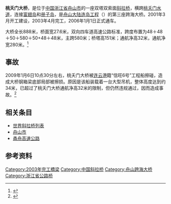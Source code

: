 {{Distinguish|桃夭门公铁大桥}}
{{Infobox bridge
|bridge_name=桃夭门大桥
|native_name=
|image=Taoyaomen Bridge, Zhejiang Province.JPG
|caption=
|official_name=
|carries={{China Expwy Name|G9211}}
|crosses=[[灰鳖洋|灰鳖洋]][[桃夭门水道|桃夭门水道]]
|locale={{CHN}} [[浙江省|浙江省]][[舟山市|舟山市]]
|maint=
|id=
|designer=
|design=[[斜拉桥|斜拉桥]]
|mainspan={{convert|580|m|ft|0}}
|length={{convert|888|m|ft|0}}
|width={{convert|27.6|m|ft|0}}
|clearance=
|below={{convert|32|m|ft|0}}
|height={{convert|151|m|ft|0}}
|traffic=
|begin=2001年3月
|complete=2003年4月
|open=2006年1月1日
|closed=
|toll=
|builder=
|map_cue=
|map_image=
|map_text=
|map_width=
|coordinates={{coord|30.097799|N|121.963413|E|region:CN_type:landmark|display=inline,title}}
|references=
|extra={{Location map | China Zhejiang| label= | marksize=6 | lat=30.097799 | long=121.963413 | position= | width=250 | float=center | caption=桃夭门大桥在浙江省的位置}}
}}

'''桃夭门大桥'''，是位于[[中国|中国]][[浙江省|浙江省]][[舟山市|舟山市]]的一座双塔双索面[[斜拉桥|斜拉桥]]，横跨[[桃夭门水道|桃夭门水道]]，连接[[富翅岛|富翅岛]]和[[册子岛|册子岛]]，是[[舟山大陆连岛工程|舟山大陆连岛工程]]（{{China Expwy Name|G9211}}）的第三座跨海大桥。2001年3月开工建设，2003年4月完工，2006年1月1日正式通车。

大桥全长888米，桥面宽27.6米，双向四车道高速公路标准，跨度布置为48＋48＋50＋580＋50+48＋48米，主跨580米；桥塔高151米；通航净高32米，通航净宽280米。<ref>{{cite web | url=http://www.zsbridge.com/pho/pho_detail.asp?id=9 | title=天堑通途-桃夭门大桥 | publisher=舟山市大陆连岛工程指挥部 | date=2006-11-23 | author= | language= | accessdate=2013-04-20 | archive-url=https://web.archive.org/web/20110718161645/http://www.zsbridge.com/pho/pho_detail.asp?id=9 | archive-date=2011-07-18 | dead-url=yes }}</ref>

==事故==
2009年1月6日10点30分左右，桃夭门大桥被[[连云港|连云港]]籍“信旺6号”工程船擦碰，造成大桥钢箱梁底部局部被擦损。原因是该船装载着一台大型吊机，整体高度达到约34米，已超过了桃夭门大桥通航净高32米的限制，但仍然违规通过，因而造成事故。<ref>{{cite web| url=http://www.zj.xinhuanet.com/newscenter/2009-01/07/content_15387016.htm| title=舟山大陆连岛工程桃夭门大桥遭工程船舶擦碰| publisher=新华网浙江频道| date=2009-01-07| author=胡一敏| language=| accessdate=2013-04-20| deadurl=yes| archiveurl=https://web.archive.org/web/20160304124104/http://www.zj.xinhuanet.com/newscenter/2009-01/07/content_15387016.htm| archivedate=2016-03-04}}</ref>

==相关条目==
* [[世界斜拉桥列表|世界斜拉桥列表]]
* [[舟山市|舟山市]]
* [[甬舟高速公路|甬舟高速公路]]

==参考资料==
{{reflist}}

{{Bridge-Stub}}
{{舟山跨海大橋}}

{{DEFAULTSORT:T}}
[[Category:2003年完工橋梁|Category:2003年完工橋梁]]
[[Category:中国斜拉桥|Category:中国斜拉桥]]
[[Category:舟山跨海大桥|Category:舟山跨海大桥]]
[[Category:浙江省公路桥|Category:浙江省公路桥]]